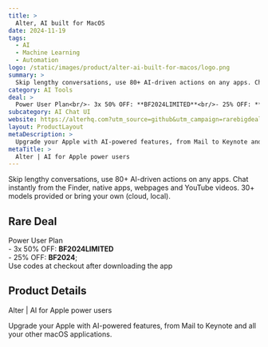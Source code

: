 ```yaml
---
title: >
  Alter, AI built for MacOS
date: 2024-11-19
tags:
  - AI
  - Machine Learning
  - Automation
logo: /static/images/product/alter-ai-built-for-macos/logo.png
summary: >
  Skip lengthy conversations, use 80+ AI-driven actions on any apps. Chat instantly from the Finder, native apps, webpages and YouTube videos. 30+ models provided or bring your own (cloud, local).
category: AI Tools
deal: >
  Power User Plan<br/>- 3x 50% OFF: **BF2024LIMITED**<br/>- 25% OFF: **BF2024**;<br/>Use codes at checkout after downloading the app
subcategory: AI Chat UI
website: https://alterhq.com?utm_source=github&utm_campaign=rarebigdeals&utm_content=blackfriday2024
layout: ProductLayout
metaDescription: >
  Upgrade your Apple with AI-powered features, from Mail to Keynote and all your other macOS applications.
metaTitle: >
  Alter | AI for Apple power users
---
```

Skip lengthy conversations, use 80+ AI-driven actions on any apps. Chat instantly from the Finder, native apps, webpages and YouTube videos. 30+ models provided or bring your own (cloud, local).

## Rare Deal

Power User Plan<br/>- 3x 50% OFF: **BF2024LIMITED**<br/>- 25% OFF: **BF2024**;<br/>Use codes at checkout after downloading the app

## Product Details
Alter | AI for Apple power users

Upgrade your Apple with AI-powered features, from Mail to Keynote and all your other macOS applications.
